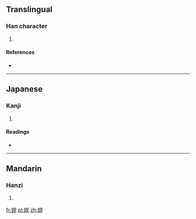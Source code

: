 ==Translingual==

===Han character===
{{Han char|rn=38|rad=女|as=07|sn=10|four=|canj=女日一十 (VAMJ)|ids=⿰[[女]][[旱]]}}

# {{defn|Han|sort=女07}}

====References====
* {{Han ref|kx=0263.130|dkj=06334|dj=0529.300|hdz=21051.040|uh=5A28|ud=23080}}

----

==Japanese==

===Kanji===
{{ja-kanji|grade=|rs=女07}}

# {{defn|lang=ja|sort=女07}}

====Readings====
* {{ja-readings|on=[[ばん]] (ban), [[まん]] (man), [[かん]] (kan), [[げん]] (gen)|kun=[[ごうまん]] (gouman)}}

----

==Mandarin==

===Hanzi===
{{cmn-hanzi|pin=[[hàn]] ([[han4]])|wg=han<sup>4</sup>}}

# {{defn|lang=cmn|sort=女07}}

[[fr:娨]]
[[pl:娨]]
[[zh:娨]]